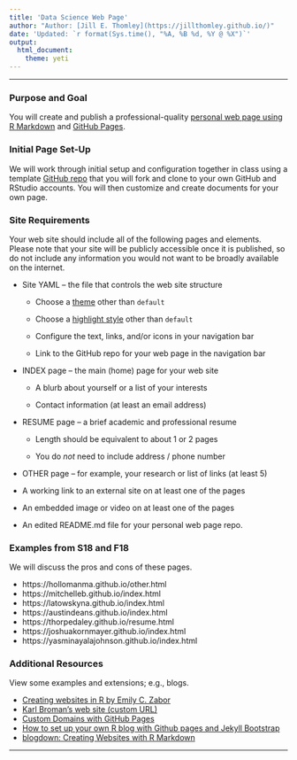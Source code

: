 ```yaml
---
title: 'Data Science Web Page'
author: "Author: [Jill E. Thomley](https://jillthomley.github.io/)"
date: 'Updated: `r format(Sys.time(), "%A, %B %d, %Y @ %X")`'
output: 
  html_document:
    theme: yeti
---
```


***

### Purpose and Goal

You will create and publish a professional-quality [personal web page using R Markdown](https://rmarkdown.rstudio.com/rmarkdown_websites.htm) and [GitHub Pages](https://pages.github.com/).


### Initial Page Set-Up

We will work through initial setup and configuration together in class using a template [GitHub repo](https://github.com/STAT-JET-ASU/basicwebpagetemplate) that you will fork and clone to your own GitHub and RStudio accounts. You will then customize and create documents for your own page.


### Site Requirements

Your web site should include all of the following pages and elements. Please note that your site will be publicly accessible once it is published, so do not include any information you would not want to be broadly available on the internet.

* Site YAML -- the file that controls the web site structure

    * Choose a [theme](http://www.datadreaming.org/post/r-markdown-theme-gallery/) other than `default`
    
    * Choose a [highlight style](https://eranraviv.com/syntax-highlighting-style-in-rmarkdown/) other than `default`
    
    * Configure the text, links, and/or icons in your navigation bar 
    
    * Link to the GitHub repo for your web page in the navigation bar

* INDEX page -- the main (home) page for your web site

    * A blurb about yourself or a list of your interests
    
    * Contact information (at least an email address)

* RESUME page -- a brief academic and professional resume 

    * Length should be equivalent to about 1 or 2 pages

    * You do _not_ need to include address / phone number


* OTHER page -- for example, your research or list of links (at least 5)

* A working link to an external site on at least one of the pages

* An embedded image or video on at least one of the pages

* An edited README.md file for your personal web page repo.


### Examples from S18 and F18

We will discuss the pros and cons of these pages.

* https://hollomanma.github.io/other.html
* https://mitchelleb.github.io/index.html
* https://latowskyna.github.io/index.html
* https://austindeans.github.io/index.html
* https://thorpedaley.github.io/resume.html
* https://joshuakornmayer.github.io/index.html
* https://yasminayalajohnson.github.io/index.html


### Additional Resources

View some examples and extensions; e.g., blogs.

* [Creating websites in R by Emily C. Zabor](http://www.emilyzabor.com/tutorials/rmarkdown_websites_tutorial.html)
* [Karl Broman's web site (custom URL)](http://kbroman.org/)
* [Custom Domains with GitHub Pages](https://help.github.com/articles/using-a-custom-domain-with-github-pages/)
* [How to set up your own R blog with Github pages and Jekyll Bootstrap](https://shiring.github.io/blogging/2016/12/04/diy_your_own_blog) 
* [blogdown: Creating Websites with R Markdown](https://bookdown.org/yihui/blogdown/)

***
